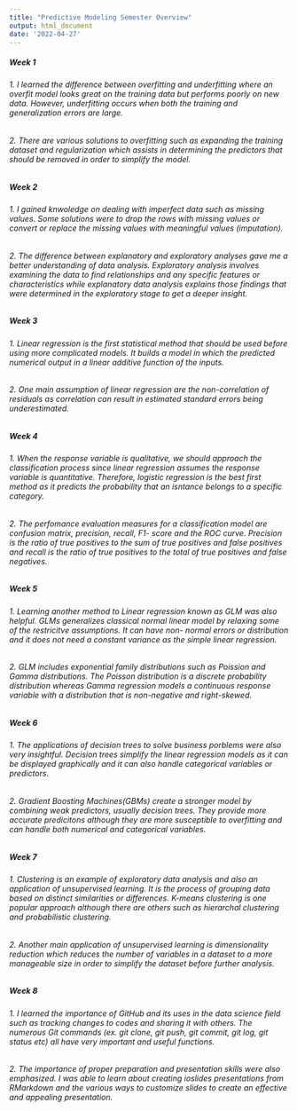 ```yaml
---
title: "Predictive Modeling Semester Overview"
output: html_document
date: '2022-04-27'
---
```


##### Week 1  

###### 1. I learned the difference between overfitting and underfitting where an overfit model looks great on the training data but performs poorly on new data. However, underfitting occurs when both the training and generalization errors are large.  

###### 2. There are various solutions to overfitting such as expanding the training dataset and regularization which assists in determining the predictors that should be removed in order to simplify the model.  

##### Week 2 

###### 1. I gained knwoledge on dealing with imperfect data such as missing values. Some solutions were to drop the rows with missing values or convert or replace the missing values with meaningful values (imputation).  

###### 2. The difference between explanatory and exploratory analyses gave me a better understanding of data analysis. Exploratory analysis involves examining the data to find relationships and any specific features or characteristics while explanatory data analysis explains those findings that were determined in the exploratory stage to get a deeper insight.

##### Week 3  

###### 1. Linear regression is the first statistical method that should be used before using more complicated models. It builds a model in which the predicted numerical output in a linear additive function of the inputs.  

###### 2. One main assumption of linear regression are the non-correlation of residuals as correlation can result in estimated standard errors being underestimated.   

##### Week 4  

###### 1. When the response variable is qualitative, we should approach the classification process since linear regression assumes the response variable is quantitative. Therefore, logistic regression is the best first method as it predicts the probability that an isntance belongs to a specific category.   

###### 2. The perfomance evaluation measures for a classification model are confusion matrix, precision, recall, F1- score and the ROC curve. Precision is the ratio of true positives to the sum of true positives and false positives and recall is the ratio of true positives to the total of true positives and false negatives.  

##### Week 5  

###### 1. Learning another method to Linear regression known as GLM was also helpful. GLMs generalizes classical normal linear model by relaxing some of the restricitve assumptions. It can have non- normal errors or distribution and it does not need a constant variance as the simple linear regression.   

###### 2. GLM includes exponential family distributions such as Poission and Gamma distributions. The Poisson distribution is a discrete probability distribution whereas Gamma regression models a continuous response variable with a distribution that is non-negative and right-skewed.  

##### Week 6  

###### 1. The applications of decision trees to solve business porblems were also very insightful. Decision trees simplify the linear regression models as it can be displayed graphically and it can also handle categorical variables or predictors.  

###### 2. Gradient Boosting Machines(GBMs) create a stronger model by combining weak predictors, usually decision trees. They provide more accurate predicitons although they are more susceptible to overfitting and can handle both numerical and categorical variables.  

##### Week 7   

###### 1. Clustering is an example of exploratory data analysis and also an application of unsupervised learning. It is the process of grouping data based on distinct similarities or differences. K-means clustering is one popular approach although there are others such as hierarchal clustering and probabilistic clustering.  

###### 2. Another main application of unsupervised learning is dimensionality reduction which reduces the number of variables in a dataset to a more manageable size in order to simplify the dataset before further analysis.  

##### Week 8 

###### 1. I learned the importance of GitHub and its uses in the data science field such as tracking changes to codes and sharing it with others. The numerous Git commands (ex. git clone, git push, git commit, git log, git status etc) all have very important and useful functions.  

###### 2. The importance of proper preparation and presentation skills were also emphasized. I was able to learn about creating ioslides presentations from RMarkdown and the various ways to customize slides to create an effective and appealing presentation.  